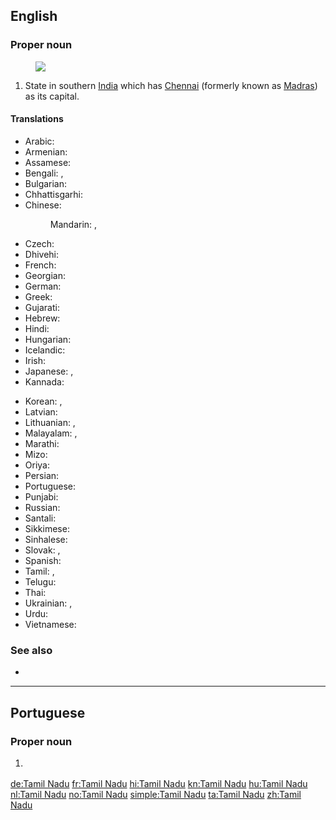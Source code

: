 ==English==
{{wikipedia}}

===Proper noun===
{{en-proper noun|head=[[Tamil]] Nadu}}
[[Image:Tamil Nadu in India (disputed hatched).svg|thumb|]]
# State in southern [[India]] which has [[Chennai]] (formerly known as [[Madras]]) as its capital.

====Translations====
{{trans-top|state in southern India}}
* Arabic: {{t|ar|تاميل نادو|m|tr=tamīl nadū}}
* Armenian: {{t|hy|Թամիլնադ|tr=T’amilnad}}
* Assamese: {{t-needed|as}}
* Bengali: {{t|bn|তামিলনাড়ু|sc=Beng|tr=tāmilanāṛu}}, {{t|bn|তামিল নাড়ু|sc=Beng|tr=tāmil nāṛu}}
* Bulgarian: {{t|bg|Тамил Наду|sc=Cyrl}}
* Chhattisgarhi: {{t-needed|hne}}
* Chinese:
*: Mandarin: {{t+|cmn|泰米爾納德邦|sc=Hani}}, {{t|cmn|泰米尔纳德邦|tr=Tàimǐ'ěr-Nàdé-bāng|sc=Hani}}
* Czech: {{t|cs|Tamilnádu}}
* Dhivehi: {{t|dv|ޓެމިލް ނާޑޫ|sc=Thaa|tr=ṭemil nāḍū}}
* French: {{t+|fr|Tamil Nadu|m}}
* Georgian: {{t|ka|ტამილნადუ|sc=Geor}}
* German: {{t+|de|Tamil Nadu|n}}
* Greek: {{t+|el|Ταμίλ Ναντού|sc=Grek}}
* Gujarati: {{t|gu|તમિલનાડુ|sc=Gujr|tr=tamilnāḍu}}
* Hebrew: {{t|he|טאמיל נאדו}}
* Hindi: {{t|hi|तमिल नाडु|tr=tamil nāḍu}}
* Hungarian: {{t+|hu|Tamilnádu}}
* Icelandic: {{t-needed|is}}
* Irish: {{t|ga|Tamil Nadu|m}}
* Japanese: {{t|ja|タミル・ナードゥ州|tr=Tamiru-Nādu-shū}}, {{t|ja|タミル・ナードゥ|tr=Tamiru-Nādu}}
* Kannada: {{t|kn|ತಮಿಳ್ ನಾಡು|sc=Knda|tr=tamiḷ nāḍu}}
{{trans-mid}}
* Korean: {{t|ko|타밀나두 주|tr=Tamilnadu ju|sc=Hang}}, {{t|ko|타밀나두|tr=Tamilnadu|sc=Hang}}
* Latvian: {{t|lv|Tamilnāda}}
* Lithuanian: {{t|lt|Tamilnadas}}, {{t|lt|Tamil Nadu}}
* Malayalam: {{t|ml|തമിഴ് നാഡു|sc=Mlym|tr=tamiḻ nāḍu}}, {{t|ml|തമിഴ്‌നാട്|sc=Mlym|tr=tamiḻ‌nāṭ}}
* Marathi: {{t|mr|तमिळनाडू|sc=Deva|tr=tamiḷnāḍū}}
* Mizo: {{t-needed|lus}}
* Oriya: {{t|or|ତାମିଲନାଡୁ|sc=Orya|tr=tāmilnāḍu}}
* Persian: {{t|fa|تامیل نادو}}
* Portuguese: {{t|pt|Tamil Nadu|m}}
* Punjabi: {{t|pa|ਤਾਮਿਲ ਨਾਡੂ|sc=Guru|tr=tāmil nāḍū}}
* Russian: {{t|ru|Тамил Наду|m|tr=Tamíl Nádu}}
* Santali: {{t-needed|sat}}
* Sikkimese: {{t-needed|sip}}
* Sinhalese: {{t-needed|si}}
* Slovak: {{t|sk|Tamilnádu}}, {{t|sk|Tamilnád}}
* Spanish: {{t|es|Tamil Nadu|m}}
* Tamil: {{t+|ta|தமிழ்நாடு|tr=tamilnādu}}, {{t|ta|தமிழ் நாடு|tr=tamil nādu}}
* Telugu: {{t+|te|తమిళనాడు|tr=tamiḷanāḍu}}
* Thai: {{t|th|รัฐทมิฬนาฑู|tr=rát támin-naatoo}}
* Ukrainian: {{t|uk|Тамілнаду|sc=Cyrl}}, {{t|uk|Таміл-Наду|sc=Cyrl}}
* Urdu: {{t|ur|تامل ناڈو|tr=tamil nāḍu}}
* Vietnamese: {{t|vi|Tamil Nadu}}
{{trans-bottom}}

===See also===
* {{list:states of India/en}}

----

==Portuguese==

===Proper noun===
{{pt-proper noun|m}}

# {{l/en|Tamil Nadu}} {{gloss|state in southern India}}

[[de:Tamil Nadu]]
[[fr:Tamil Nadu]]
[[hi:Tamil Nadu]]
[[kn:Tamil Nadu]]
[[hu:Tamil Nadu]]
[[nl:Tamil Nadu]]
[[no:Tamil Nadu]]
[[simple:Tamil Nadu]]
[[ta:Tamil Nadu]]
[[zh:Tamil Nadu]]